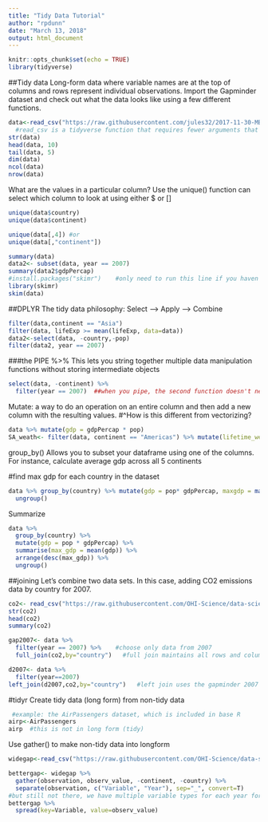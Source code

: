 ```yaml
---
title: "Tidy Data Tutorial"
author: "rpdunn"
date: "March 13, 2018"
output: html_document
---
```


```r
knitr::opts_chunk$set(echo = TRUE)
library(tidyverse)
```

##Tidy data
Long-form data where variable names are at the top of columns and rows represent individual observations.
Import the Gapminder dataset and check out what the data looks like using a few different functions.

```r
data<-read_csv("https://raw.githubusercontent.com/jules32/2017-11-30-MBARI/gh-pages/data/gapminder.csv")
  #read_csv is a tidyverse function that requires fewer arguments that read.csv (base function)
str(data)
head(data, 10)
tail(data, 5)
dim(data)
ncol(data)
nrow(data)

```

What are the values in a particular column? Use the unique() function
can select which column to look at using either $ or []

```r
unique(data$country)
unique(data$continent)

unique(data[,4]) #or
unique(data[,"continent"])
```



```r
summary(data)
data2<- subset(data, year == 2007)
summary(data2$gdpPercap)
#install.packages("skimr")    #only need to run this line if you haven't already installed this package
library(skimr)
skim(data)

```

##DPLYR
The tidy data philosophy:
Select ---> Apply ---> Combine


```r
filter(data,continent == "Asia")
filter(data, lifeExp >= mean(lifeExp, data=data))
data2<-select(data, -country,-pop)
filter(data2, year == 2007)
```

###the PIPE
%>%
This lets you string together multiple data manipulation functions without storing intermediate objects 
```r
select(data, -continent) %>% 
  filter(year == 2007)  ##when you pipe, the second function doesn't need a specific data frame to work on
```

Mutate: a way to do an operation on an entire column and then add a new column with the resulting values.
#^How is this different from vectorizing?
```r
data %>% mutate(gdp = gdpPercap * pop)
SA_weath<- filter(data, continent == "Americas") %>% mutate(lifetime_wealth = lifeExp*gdpPercap)
```

group_by()
Allows you to subset your dataframe using one of the columns. For instance, calculate average gdp across all 5 continents

#find max gdp for each country in the dataset
```r
data %>% group_by(country) %>% mutate(gdp = pop* gdpPercap, maxgdp = max(gdp)) %>%
  ungroup()
```

Summarize
```r
data %>% 
  group_by(country) %>%
  mutate(gdp = pop * gdpPercap) %>%
  summarise(max_gdp = mean(gdp)) %>%
  arrange(desc(max_gdp)) %>%
  ungroup()
```

##joining 
Let's combine two data sets. In this case, adding CO2 emissions data by country for 2007.

```r
co2<- read_csv("https://raw.githubusercontent.com/OHI-Science/data-science-training/master/data/co2.csv") #input co2 data
str(co2)
head(co2)
summary(co2)
```

```r
gap2007<- data %>% 
  filter(year == 2007) %>%    #choose only data from 2007
  full_join(co2,by="country")   #full join maintains all rows and columns, adds ots of NAs

d2007<- data %>%
  filter(year==2007)
left_join(d2007,co2,by="country")   #left join uses the gapminder 2007 data set as the "main" dataset, adds co2 data where possible
```

#tidyr
Create tidy data (long form) from non-tidy data

```r
 #example: the AirPassengers dataset, which is included in base R
airp<-AirPassengers
airp  #this is not in long form (tidy)
```


Use gather() to make non-tidy data into longform
```r
widegap<-read_csv("https://raw.githubusercontent.com/OHI-Science/data-science-training/master/data/gapminder_wide.csv")
```

```r
bettergap<- widegap %>%
  gather(observation, observ_value, -continent, -country) %>%
  separate(observation, c("Variable", "Year"), sep="_", convert=T) 
#but still not there, we have multiple variable types for each year for each country. Need to make new columns for each variable type  #use spread() 
bettergap %>% 
  spread(key=Variable, value=observ_value)
```





